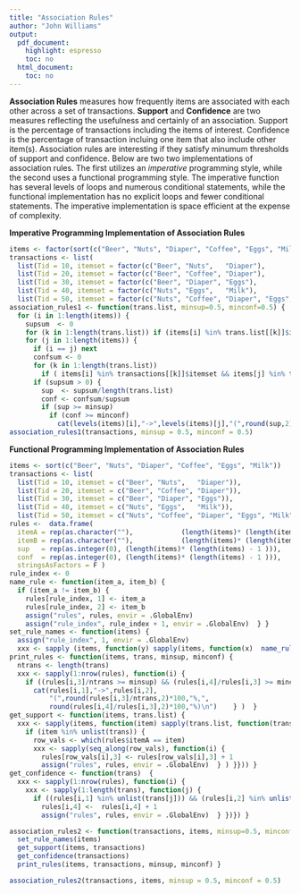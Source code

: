 ```yaml
---
title: "Association Rules"
author: "John Williams"
output: 
  pdf_document:
    highlight: espresso
    toc: no
  html_document:
    toc: no
---
```

**Association Rules** measures how frequently items are associated with each other across a set of transactions. **Support** and **Confidence** are two measures reflecting the usefulness and certainly of an association. Support is the percentage of transactions including the items of interest. Confidence is the percentage of transaction incluing one item that also include other item(s). Association rules are interesting if they satisfy minumum thresholds of support and confidence. Below are two two implementations of association rules. The first utilizes an *imperative* programming style, while the second uses a functional programming style. The imperative function has several levels of loops and numerous conditional statements, while the functional implementation has no explicit loops and fewer conditional statements.  The imperative implementation is space efficient at the expense of complexity.

**Imperative Programming Implementation of Association Rules**

```r
items <- factor(sort(c("Beer", "Nuts", "Diaper", "Coffee", "Eggs", "Milk")))
transactions <- list(
  list(Tid = 10, itemset = factor(c("Beer", "Nuts",   "Diaper"),                 levels(items))),
  list(Tid = 20, itemset = factor(c("Beer", "Coffee", "Diaper"),                 levels(items))),
  list(Tid = 30, itemset = factor(c("Beer", "Diaper", "Eggs"),                   levels(items))),
  list(Tid = 40, itemset = factor(c("Nuts", "Eggs",   "Milk"),                   levels(items))),
  list(Tid = 50, itemset = factor(c("Nuts", "Coffee", "Diaper", "Eggs", "Milk"), levels(items)))   )
association_rules1 <- function(trans.list, minsup=0.5, minconf=0.5) {
  for (i in 1:length(items)) {   
    supsum  <- 0
    for (k in 1:length(trans.list)) if (items[i] %in% trans.list[[k]]$itemset) supsum <- supsum + 1
    for (j in 1:length(items)) {
      if (i == j) next  
      confsum <- 0
      for (k in 1:length(trans.list)) 
        if ( items[i] %in% transactions[[k]]$itemset && items[j] %in% transactions[[k]]$itemset) confsum <- confsum + 1 
      if (supsum > 0) {
        sup  <- supsum/length(trans.list)
        conf <- confsum/supsum
        if (sup >= minsup)
          if (conf >= minconf)
            cat(levels(items)[i],"->",levels(items)[j],"(",round(sup,2)*100,"%,",round(conf,2)*100,"%)\n")  }}}} 
association_rules1(transactions, minsup = 0.5, minconf = 0.5)
```

\pagebreak  

**Functional Programming Implementation of Association Rules**

```r
items <- sort(c("Beer", "Nuts", "Diaper", "Coffee", "Eggs", "Milk"))
transactions <- list(
  list(Tid = 10, itemset = c("Beer", "Nuts",   "Diaper")),
  list(Tid = 20, itemset = c("Beer", "Coffee", "Diaper")),
  list(Tid = 30, itemset = c("Beer", "Diaper", "Eggs")),
  list(Tid = 40, itemset = c("Nuts", "Eggs",   "Milk")),
  list(Tid = 50, itemset = c("Nuts", "Coffee", "Diaper", "Eggs", "Milk"))  )
rules <-  data.frame(
  itemA = rep(as.character(""),            (length(items)* (length(items) - 1))),
  itemB = rep(as.character(""),            (length(items)* (length(items) - 1))),
  sup   = rep(as.integer(0), (length(items)* (length(items) - 1 ))),
  conf  = rep(as.integer(0), (length(items)* (length(items) - 1 ))),
  stringsAsFactors = F )
rule_index <- 0
name_rule <- function(item_a, item_b) {
  if (item_a != item_b) {
    rules[rule_index, 1] <- item_a
    rules[rule_index, 2] <- item_b
    assign("rules", rules, envir = .GlobalEnv)
    assign("rule_index", rule_index + 1, envir = .GlobalEnv)  } } 
set_rule_names <- function(items) { 
  assign("rule_index", 1, envir = .GlobalEnv)
  xxx <- sapply (items, function(y) sapply(items, function(x)  name_rule(y,x)))  }
print_rules <- function(items, trans, minsup, minconf) {
  ntrans <- length(trans)
  xxx <- sapply(1:nrow(rules), function(i) {
    if ((rules[i,3]/ntrans >= minsup) && (rules[i,4]/rules[i,3] >= minconf))
      cat(rules[i,1],"->",rules[i,2],
          "(",round(rules[i,3]/ntrans,2)*100,"%,",
          round(rules[i,4]/rules[i,3],2)*100,"%)\n")    } )  }
get_support <- function(items, trans.list) {  
  xxx <- sapply(items, function(item) sapply(trans.list, function(trans) {  
    if (item %in% unlist(trans)) { 
      row_vals <- which(rules$itemA == item)
      xxx <- sapply(seq_along(row_vals), function(i) {
        rules[row_vals[i],3] <- rules[row_vals[i],3] + 1 
        assign("rules", rules, envir = .GlobalEnv)  } ) }})) }   
get_confidence <- function(trans)  {
  xxx <- sapply(1:nrow(rules), function(i) {
    xxx <- sapply(1:length(trans), function(j) {
      if ((rules[i,1] %in% unlist(trans[j])) && (rules[i,2] %in% unlist(trans[j])) ) {
        rules[i,4] <-  rules[i,4] + 1
        assign("rules", rules, envir = .GlobalEnv)  } })}) }

association_rules2 <- function(transactions, items, minsup=0.5, minconf=0.5) {    
  set_rule_names(items)
  get_support(items, transactions)
  get_confidence(transactions)
  print_rules(items, transactions, minsup, minconf) }

association_rules2(transactions, items, minsup = 0.5, minconf = 0.5)
```








